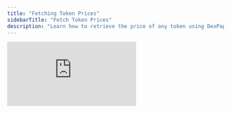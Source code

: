 ```yaml
---
title: "Fetching Token Prices"
sidebarTitle: "Fetch Token Prices"
description: "Learn how to retrieve the price of any token using DexPaprika API with simple curl commands."
---
```


<div style={{ position: 'relative', paddingBottom: '56.25%', height: 0, overflow: 'hidden', maxWidth: '100%', marginBottom: '1rem' }}>
  <iframe 
    style={{ position: 'absolute', top: 0, left: 0, width: '100%', height: '100%' }}
    src="https://www.youtube.com/embed/UJIBbwwbpPI?si=L69InN1Xk87i8SJZ"
    title="YouTube video player"
    frameborder="0"
    allow="accelerometer; autoplay; clipboard-write; encrypted-media; gyroscope; picture-in-picture; web-share"
    referrerpolicy="strict-origin-when-cross-origin"
    allowfullscreen
  />
</div>

<Info>
  The DexPaprika API provides reliable data access. If you find any issues or have suggestions for improvement, please [contact us](mailto:support@coinpaprika.com).
</Info>

## Fetching Token Prices

This tutorial will walk you through retrieving the **latest price of any token** using **DexPaprika API**. We will use simple `cURL` commands to interact with the API.

<Tip>
You can test the API directly in the documentation without writing any code. Visit the [API Reference](/api-reference/introduction) to try it out.
</Tip>

---

## Step 1: Get Available Networks
To fetch token data, you need the **network ID**. Use this request to get a list of supported blockchain networks:

```bash
curl -X GET "https://api.dexpaprika.com/networks" | jq
```

The response will include networks like **Solana, Base, Aptos, Ethereum**, etc. Choose the one you need.

<Note>
You can find the full list of supported networks in the [Networks API](/api-reference/networks/get-a-list-of-available-blockchain-networks).
</Note>

---

## Step 2: Find a Token Address
If you don't have a token address, you can search for it using the API:

```bash
curl -X GET "https://api.dexpaprika.com/search?query=YOUR_INPUT"
```

Replace `YOUR_INPUT` with the actual phrase you're looking for. The response will return matching token & pools along with their addresses.

---

## Step 3: Fetch the Token Price
Once you have the **network ID** and **token address**, use the following request to get the token's price:

```bash
curl -X GET "https://api.dexpaprika.com/networks/{network}/tokens/{token_address}"
```

Replace:
- `{network}` with the network (e.g., `solana`, `base`)
- `{token_address}` with the address found in Step 2

The response will return data like this:

```json Response [expandable]
{
    "id": "JUPyiwrYJFskUPiHa7hkeR8VUtAeFoSYbKedZNsDvCN",
    "name": "Jupiter",
    "symbol": "JUP",
    "chain": "solana",
    "decimals": 6,
    "total_supply": 9999979509174084,
    "description": "",
    "website": "",
    "explorer": "",
    "added_at": "2024-09-11T04:37:20Z",
    "summary": {
        "price_usd": 0.6863252359922881,
        "fdv": 6863238296.5519485244070243816004,
        "liquidity_usd": 25575125.4495078768612017,
        "24h": {
            "volume": 80207699.45778705,
            "volume_usd": 55796800.523819186,
            "sell": 106864,
            "buy": 57315,
            "txns": 164179
        },
        "6h": {
            "volume": 11540575.177305005,
            "volume_usd": 8037337.331943456,
            "sell": 17801,
            "buy": 9926,
            "txns": 27727
        },
        "1h": {
            "volume": 2766848.754695,
            "volume_usd": 1900837.0877990713,
            "sell": 3484,
            "buy": 2082,
            "txns": 5566
        },
        "30m": {
            "volume": 1394651.1182109998,
            "volume_usd": 954794.8829624434,
            "sell": 1907,
            "buy": 1198,
            "txns": 3105
        },
        "15m": {
            "volume": 373588.37757400004,
            "volume_usd": 255759.0367338767,
            "sell": 742,
            "buy": 316,
            "txns": 1058
        },
        "5m": {
            "volume": 109317.68508500002,
            "volume_usd": 74963.92390747965,
            "sell": 265,
            "buy": 86,
            "txns": 351
        }
    },
    "last_updated": "2025-02-26T13:11:25.858732857Z"
}
```

---

## Step 4: Extract Only the Price
If you only need the **token price in USD**, you can filter the response using `jq`:

```bash
curl -X GET "https://api.dexpaprika.com/networks/{network}/tokens/{token_address}" | jq '.summary.price_usd'
```

This will return only the price:

```json
0.6863252359922881
```

---

## Next Steps

<CardGroup cols={2}>
  <Card
    title="Quick API Reference"
    icon="bolt"
    href="/api-reference/introduction"
  >
    Jump straight into the API documentation and start making requests within minutes.
  </Card>
  <Card
    title="More Tutorials"
    icon="graduation-cap"
    href="/tutorials/tutorial_intro"
  >
    Learn more ways to integrate DexPaprika into your applications.
  </Card>
</CardGroup>

## Get Support

<CardGroup cols={2}>
  <Card
    title="Join Discord"
    icon="discord"
    href="https://discord.gg/DhJge5TUGM"
  >
    Connect with our community and get real-time support.
  </Card>
  <Card
    title="Give Feedback"
    icon="message"
    href="mailto:support@coinpaprika.com"
  >
    Share your experience and help us improve.
  </Card>
</CardGroup>
